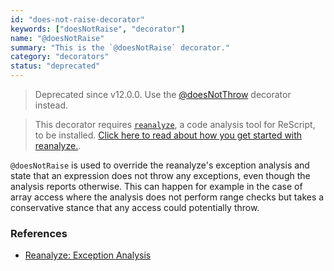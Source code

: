 ```yaml
---
id: "does-not-raise-decorator"
keywords: ["doesNotRaise", "decorator"]
name: "@doesNotRaise"
summary: "This is the `@doesNotRaise` decorator."
category: "decorators"
status: "deprecated"
---
```


> Deprecated since v12.0.0. Use the [@doesNotThrow](/syntax-lookup#does-not-throw-decorator) decorator instead.

> This decorator requires [`reanalyze`](https://github.com/rescript-lang/reanalyze), a code analysis tool for ReScript, to be installed. [Click here to read about how you get started with reanalyze.](/docs/manual/v12.0.0/editor-plugins#code-analysis).

`@doesNotRaise` is used to override the reanalyze's exception analysis and state that an expression does not throw any exceptions, even though the analysis reports otherwise. This can happen for example in the case of array access where the analysis does not perform range checks but takes a conservative stance that any access could potentially throw.

### References

- [Reanalyze: Exception Analysis](/docs/manual/v12.0.0/editor-plugins#exception-analysis)
